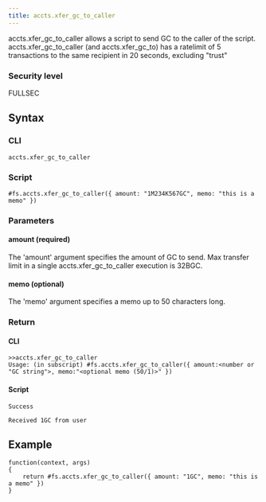 ```yaml
---
title: accts.xfer_gc_to_caller
---
```


accts.xfer_gc_to_caller allows a script to send GC to the caller of the script. accts.xfer_gc_to_caller (and accts.xfer_gc_to) has a ratelimit of 5 transactions to the same recipient in 20 seconds, excluding "trust"

### Security level

FULLSEC

## Syntax

### CLI

```
accts.xfer_gc_to_caller
```

### Script

```
#fs.accts.xfer_gc_to_caller({ amount: "1M234K567GC", memo: "this is a memo" })
```

### Parameters

#### amount (required)

The 'amount' argument specifies the amount of GC to send. Max transfer limit in a single accts.xfer_gc_to_caller execution is 32BGC.

#### memo (optional)

The 'memo' argument specifies a memo up to 50 characters long.

### Return

#### CLI

```
>>accts.xfer_gc_to_caller
Usage: (in subscript) #fs.accts.xfer_gc_to_caller({ amount:<number or "GC string">, memo:"<optional memo (50/1)>" })
```

#### Script

```
Success

Received 1GC from user
```

## Example

```
function(context, args)
{
	return #fs.accts.xfer_gc_to_caller({ amount: "1GC", memo: "this is a memo" })
}

```
